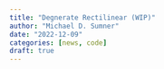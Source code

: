 ```yaml
---
title: "Degnerate Rectilinear (WIP)"
author: "Michael D. Sumner"
date: "2022-12-09"
categories: [news, code]
draft: true
---
```


